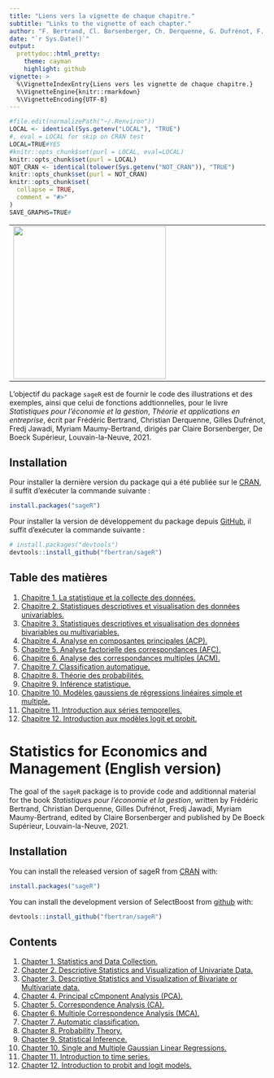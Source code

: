 ```yaml
---
title: "Liens vers la vignette de chaque chapitre."
subtitle: "Links to the vignette of each chapter."
author: "F. Bertrand, Cl. Borsenberger, Ch. Derquenne, G. Dufrénot, F. Jawadi, M. Maumy-Bertrand"
date: "`r Sys.Date()`"
output:
  prettydoc::html_pretty:
    theme: cayman
    highlight: github
vignette: >
  %\VignetteIndexEntry{Liens vers les vignette de chaque chapitre.}
  %\VignetteEngine{knitr::rmarkdown}
  %\VignetteEncoding{UTF-8}
---
```


```r
#file.edit(normalizePath("~/.Renviron"))
LOCAL <- identical(Sys.getenv("LOCAL"), "TRUE")
#, eval = LOCAL for skip on CRAN test
LOCAL=TRUE#YES
#knitr::opts_chunk$set(purl = LOCAL, eval=LOCAL)
knitr::opts_chunk$set(purl = LOCAL)
NOT_CRAN <- identical(tolower(Sys.getenv("NOT_CRAN")), "TRUE")
knitr::opts_chunk$set(purl = NOT_CRAN)
knitr::opts_chunk$set(
  collapse = TRUE,
  comment = "#>"
)
SAVE_GRAPHS=TRUE#
```

<table align="center">
        <tr>
            <td><img src="../man/figures/9782807319448-g.jpg" align="left" width="300" style="margin:0 100 0 0;"/></td>
            <td><img src="../man/figures/logo.png" align="right" width="200" style="margin:0 0 0 100;"/></td>
        </tr>
</table>

L'objectif du package `sageR` est de fournir le code des illustrations et des exemples, ainsi que celui de fonctions addtionnelles, pour le livre *Statistiques pour l’économie et la gestion*, *Théorie et applications en entreprise*, écrit par Frédéric Bertrand, Christian Derquenne, Gilles Dufrénot, Fredj Jawadi, Myriam Maumy-Bertrand, dirigés par Claire Borsenberger, De Boeck Supérieur, Louvain-la-Neuve, 2021.


## Installation

Pour installer la dernière version du package qui a été publiée sur le [CRAN](https://CRAN.R-project.org), il suffit d'exécuter la commande suivante :

``` r
install.packages("sageR")
```

Pour installer la version de développement du package depuis [GitHub](https://github.com/), il suffit d'exécuter la commande suivante :

``` r
# install.packages("devtools")
devtools::install_github("fbertran/sageR")
```

## Table des matières

1. [Chapitre 1. La statistique et la collecte des données.](https://fbertran.github.io/sageR/articles/CodeChap01.html)
2. [Chapitre 2. Statistiques descriptives et visualisation des données univariables.](https://fbertran.github.io/sageR/articles/CodeChap02.html) 
3. [Chapitre 3. Statistiques descriptives et visualisation des données bivariables ou multivariables.](https://fbertran.github.io/sageR/articles/CodeChap03.html) 
4. [Chapitre 4. Analyse en composantes principales (ACP).](https://fbertran.github.io/sageR/articles/CodeChap04.html)
5. [Chapitre 5. Analyse factorielle des correspondances (AFC).](https://fbertran.github.io/sageR/articles/CodeChap05.html)
6. [Chapitre 6. Analyse des correspondances multiples (ACM).](https://fbertran.github.io/sageR/articles/CodeChap06.html)
7. [Chapitre 7. Classification automatique.](https://fbertran.github.io/sageR/articles/CodeChap07.html)
8. [Chapitre 8. Théorie des probabilités.](https://fbertran.github.io/sageR/articles/CodeChap08.html)
9. [Chapitre 9. Inférence statistique.](https://fbertran.github.io/sageR/articles/CodeChap09.html)
10. [Chapitre 10. Modèles gaussiens de régressions linéaires simple et multiple.](https://fbertran.github.io/sageR/articles/CodeChap10.html)
11. [Chapitre 11. Introduction aux séries temporelles.](https://fbertran.github.io/sageR/articles/CodeChap11.html)
12. [Chapitre 12. Introduction aux modèles logit et probit.](https://fbertran.github.io/sageR/articles/CodeChap12.html)


# Statistics for Economics and Management (English version)

The goal of the `sageR` package is to provide code and additionnal material for the book *Statistiques pour l’économie et la gestion*, written by Frédéric Bertrand, Christian Derquenne, Gilles Dufrénot, Fredj Jawadi, Myriam Maumy-Bertrand, edited by Claire Borsenberger and published by De Boeck Supérieur, Louvain-la-Neuve, 2021.

## Installation

You can install the released version of sageR from [CRAN](https://CRAN.R-project.org) with:


```r
install.packages("sageR")
```

You can install the development version of SelectBoost from [github](https://github.com) with:


```r
devtools::install_github("fbertran/sageR")
```

## Contents

1. [Chapter 1. Statistics and Data Collection.](https://fbertran.github.io/sageR/articles/CodeChap01.html)
2. [Chapter 2. Descriptive Statistics and Visualization of Univariate Data.](https://fbertran.github.io/sageR/articles/CodeChap02.html) 
3. [Chapter 3. Descriptive Statistics and Visualization of Bivariate or Multivariate data.](https://fbertran.github.io/sageR/articles/CodeChap03.html)
4. [Chapter 4. Principal cCmponent Analysis (PCA).](https://fbertran.github.io/sageR/articles/CodeChap04.html)
5. [Chapter 5. Correspondence Analysis (CA).](https://fbertran.github.io/sageR/articles/CodeChap05.html)
6. [Chapter 6. Multiple Correspondence Analysis (MCA).](https://fbertran.github.io/sageR/articles/CodeChap06.html)
7. [Chapter 7. Automatic classification.](https://fbertran.github.io/sageR/articles/CodeChap07.html)
8. [Chapter 8. Probability Theory.](https://fbertran.github.io/sageR/articles/CodeChap08.html)
9. [Chapter 9. Statistical Inference.](https://fbertran.github.io/sageR/articles/CodeChap09.html)
10. [Chapter 10. Single and Multiple Gaussian Linear Regressions.](https://fbertran.github.io/sageR/articles/CodeChap10.html)
11. [Chapter 11. Introduction to time series.](https://fbertran.github.io/sageR/articles/CodeChap11.html)
12. [Chapter 12. Introduction to probit and logit models.](https://fbertran.github.io/sageR/articles/CodeChap12.html)



